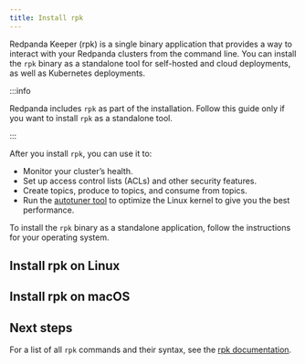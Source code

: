 ```yaml
---
title: Install rpk
---
```


<head>
    <meta name="title" content="Redpanda rpk install | Redpanda Docs"/>
    <meta name="description" content="Redpanda Keeper (rpk) is a single binary application that provides a way to interact with your Redpanda clusters from the command line. "/>
    <link rel="canonical" href="https://docs.redpanda.com/docs/get-started/rpk-install/" />
</head>


Redpanda Keeper (rpk) is a single binary application that provides a way to interact with your Redpanda clusters from the command line. You can install the `rpk` binary as a standalone tool for self-hosted and cloud deployments, as well as Kubernetes deployments.

:::info

Redpanda includes `rpk` as part of the installation. Follow this guide only if you want to install `rpk` as a standalone tool.

:::

After you install `rpk`, you can use it to:

- Monitor your cluster’s health.
- Set up access control lists (ACLs) and other security features.
- Create topics, produce to topics, and consume from topics.
- Run the [autotuner tool](../../reference/rpk/rpk-redpanda/rpk-redpanda-tune) to optimize the Linux kernel to give you the best performance.

To install the `rpk` binary as a standalone application, follow the instructions for your operating system.

## Install rpk on Linux

<InstallRpkLinux/>

## Install rpk on macOS

<InstallRpkMac/>

## Next steps

For a list of all `rpk` commands and their syntax, see the [rpk documentation](../../reference/rpk).
